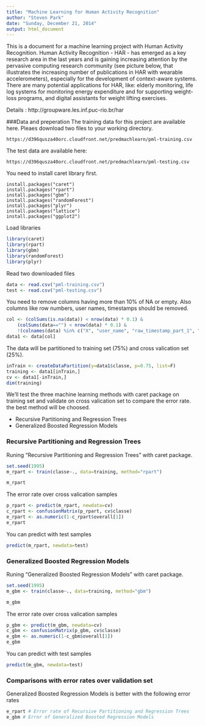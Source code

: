 ```yaml
---
title: "Machine Learning for Human Activity Recognition"
author: "Steven Park"
date: "Sunday, December 21, 2014"
output: html_document
---
```


This is a document for a machine learning project with Human Activity Recognition. Human Activity Recognition - HAR - has emerged as a key research area in the last years and is gaining increasing attention by the pervasive computing research community (see picture below, that illustrates the increasing number of publications in HAR with wearable accelerometers), especially for the development of context-aware systems. There are many potential applications for HAR, like: elderly monitoring, life log systems for monitoring energy expenditure and for supporting weight-loss programs, and digital assistants for weight lifting exercises. 

Details : http://groupware.les.inf.puc-rio.br/har

###Data and preperation
The training data for this project are available here. Pleaes download two files to your working directory.

    https://d396qusza40orc.cloudfront.net/predmachlearn/pml-training.csv
    
The test data are available here: 

    https://d396qusza40orc.cloudfront.net/predmachlearn/pml-testing.csv

You need to install caret library first.

    install.packages("caret")
    install.packages("rpart")
    install.packages("gbm")
    install.packages("randomForest")
    install.packages("plyr")
    install.packages("lattice")
    install.packages("ggplot2")

Load libraries
```r
library(caret) 
library(rpart) 
library(gbm)
library(randomForest) 
library(plyr)
```
Read two downloaded files
```r
data <- read.csv("pml-training.csv")
test <- read.csv("pml-testing.csv")
```
You need to remove columns having more than 10% of NA or empty. Also columns like row numbers, user names, timestamps should be removed.
```r
col <- (colSums(is.na(data)) < nrow(data) * 0.1) & 
    (colSums(data=="") < nrow(data) * 0.1) & 
    !(colnames(data) %in% c("X", "user_name", "raw_timestamp_part_1", "raw_timestamp_part_2", "cvtd_timestamp"))
data1 <- data[col]
```

The data will be partitioned to training set (75%) and cross valication set (25%).

```r
inTrain <- createDataPartition(y=data1$classe, p=0.75, list=F)
training <- data1[inTrain,]
cv <- data1[-inTrain,]
dim(training)
```
We'll test the three machine learning methods with caret package on training set and validate on cross valication set to compare the error rate. the best method will be choosed.

* Recursive Partitioning and Regression Trees
* Generalized Boosted Regression Models

### Recursive Partitioning and Regression Trees

Runing "Recursive Partitioning and Regression Trees" with caret package.
```r
set.seed(1995)
m_rpart <- train(classe~., data=training, method="rpart")
```
```r
m_rpart 
```
The error rate over cross valication samples
```r
p_rpart <- predict(m_rpart, newdata=cv)
c_rpart <- confusionMatrix(p_rpart, cv$classe)
e_rpart <- as.numeric(1-c_rpart$overall[1])
e_rpart
```
You can predict with test samples 
```r
predict(m_rpart, newdata=test)
```

### Generalized Boosted Regression Models

Runing "Generalized Boosted Regression Models" with caret package.
```r
set.seed(1995)
m_gbm <- train(classe~., data=training, method="gbm")
```
```r
m_gbm
```
The error rate over cross valication samples
```r
p_gbm <- predict(m_gbm, newdata=cv)
c_gbm <- confusionMatrix(p_gbm, cv$classe)
e_gbm <- as.numeric(1-c_gbm$overall[1])
e_gbm
```
You can predict with test samples 
```r
predict(m_gbm, newdata=test)
```

### Comparisons with error rates over validation set

Generalized Boosted Regression Models is better with the following error rates

```r
e_rpart # Error rate of Recursive Partitioning and Regression Trees
e_gbm # Error of Generalized Boosted Regression Models
```

